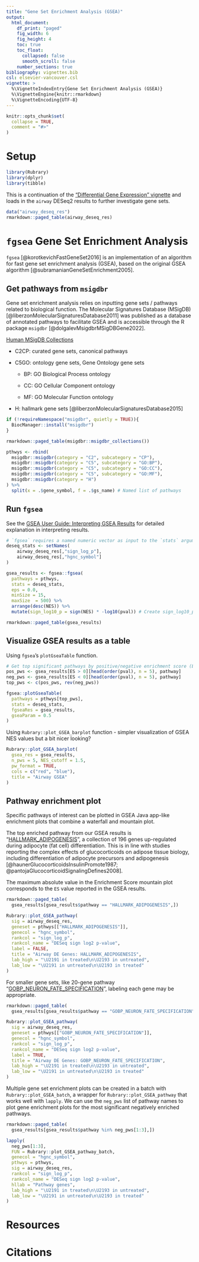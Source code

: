 ```yaml
---
title: "Gene Set Enrichment Analysis (GSEA)"
output: 
  html_document:
    df_print: "paged"
    fig_width: 6
    fig_height: 4
    toc: true
    toc_float:
      collapsed: false
      smooth_scroll: false
    number_sections: true
bibliography: vignettes.bib
csl: elsevier-vancouver.csl
vignette: >
  %\VignetteIndexEntry{Gene Set Enrichment Analysis (GSEA)}
  %\VignetteEngine{knitr::rmarkdown}
  %\VignetteEncoding{UTF-8}
---
```


```r
knitr::opts_chunk$set(
  collapse = TRUE,
  comment = "#>"
)
```

# Setup

```r
library(Rubrary)
library(dplyr)
library(tibble)
```

This is a continuation of the ["Differential Gene Expression" vignette](https://www.liaoyjruby.com/Rubrary/articles/DESeq_GSEA.html) and loads in the `airway` DESeq2 results to further investigate gene sets.

```r
data("airway_deseq_res")
rmarkdown::paged_table(airway_deseq_res)
```

# `fgsea` Gene Set Enrichment Analysis

`fgsea` [@korotkevichFastGeneSet2016] is an implementation of an algorithm for fast gene set enrichment analysis (GSEA), based on the original GSEA algorithm [@subramanianGeneSetEnrichment2005].

## Get pathways from `msigdbr`

Gene set enrichment analysis relies on inputting gene sets / pathways related to biological function. The Molecular Signatures Database (MSigDB) [@liberzonMolecularSignaturesDatabase2011] was published as a database of annotated pathways to facilitate GSEA and is accessible through the R package `msigdbr` [@dolgalevMsigdbrMSigDBGene2022].

[Human MSigDB Collections](https://www.gsea-msigdb.org/gsea/msigdb/human/collection_details.jsp)

-   C2CP: curated gene sets, canonical pathways

-   C5GO: ontology gene sets, Gene Ontology gene sets

    -   BP: GO Biological Process ontology

    -   CC: GO Cellular Component ontology

    -   MF: GO Molecular Function ontology

-   H: hallmark gene sets [@liberzonMolecularSignaturesDatabase2015]

```r
if (!requireNamespace("msigdbr", quietly = TRUE)){
  BiocManager::install("msigdbr")
}

rmarkdown::paged_table(msigdbr::msigdbr_collections())

pthwys <- rbind(
  msigdbr::msigdbr(category = "C2", subcategory = "CP"),
  msigdbr::msigdbr(category = "C5", subcategory = "GO:BP"),
  msigdbr::msigdbr(category = "C5", subcategory = "GO:CC"),
  msigdbr::msigdbr(category = "C5", subcategory = "GO:MF"),
  msigdbr::msigdbr(category = "H")
) %>%
  split(x = .$gene_symbol, f = .$gs_name) # Named list of pathways
```

## Run `fgsea`

See the [GSEA User Guide: Interpreting GSEA Results](https://www.gsea-msigdb.org/gsea/doc/GSEAUserGuideTEXT.htm#_Interpreting_GSEA_Results) for detailed explanation in interpreting results.

```r
# `fgsea` requires a named numeric vector as input to the `stats` argument
deseq_stats <- setNames(
    airway_deseq_res[,"sign_log_p"], 
    airway_deseq_res[,"hgnc_symbol"]
)

gsea_results <- fgsea::fgsea(
  pathways = pthwys,
  stats = deseq_stats,
  eps = 0.0,
  minSize = 15,
  maxSize  = 500) %>%
  arrange(desc(NES)) %>%
  mutate(sign_log10_p = sign(NES) * -log10(pval)) # Create sign_log10_p column

rmarkdown::paged_table(gsea_results)
```

## Visualize GSEA results as a table

Using `fgsea`'s `plotGseaTable` function.

```r
# Get top significant pathways by positive/negative enrichment score (ES)
pos_pws <- gsea_results[ES > 0][head(order(pval), n = 5), pathway]
neg_pws <- gsea_results[ES < 0][head(order(pval), n = 5), pathway]
top_pws <- c(pos_pws, rev(neg_pws))

fgsea::plotGseaTable(
  pathways = pthwys[top_pws],
  stats = deseq_stats,
  fgseaRes = gsea_results,
  gseaParam = 0.5
)
```

Using `Rubrary::plot_GSEA_barplot` function - simpler visualization of GSEA NES values but a bit nicer looking?

```r
Rubrary::plot_GSEA_barplot(
  gsea_res = gsea_results,
  n_pws = 5, NES_cutoff = 1.5,
  pw_format = TRUE,
  cols = c("red", "blue"),
  title = "Airway GSEA"
)
```


## Pathway enrichment plot

Specific pathways of interest can be plotted in GSEA Java app-like enrichment plots that combine a waterfall and mountain plot.

The top enriched pathway from our GSEA results is "[HALLMARK_ADIPOGENESIS](https://www.gsea-msigdb.org/gsea/msigdb/human/geneset/HALLMARK_ADIPOGENESIS.html)", a collection of 196 genes up-regulated during adipocyte (fat cell) differentiation. This is in line with studies reporting the complex effects of glucocorticoids on adipose tissue biology, including differentiation of adipocyte precursors and adipogenesis [@haunerGlucocorticoidsInsulinPromote1987; @pantojaGlucocorticoidSignalingDefines2008].

The maximum absolute value in the Enrichment Score mountain plot corresponds to the `ES` value reported in the GSEA results.

```r
rmarkdown::paged_table(
  gsea_results[gsea_results$pathway == "HALLMARK_ADIPOGENESIS",])

Rubrary::plot_GSEA_pathway(
  sig = airway_deseq_res,
  geneset = pthwys[["HALLMARK_ADIPOGENESIS"]],
  genecol = "hgnc_symbol",
  rankcol = "sign_log_p",
  rankcol_name = "DESeq sign log2 p-value",
  label = FALSE,
  title = "Airway DE Genes: HALLMARK_ADIPOGENESIS",
  lab_high = "\U2191 in treated\n\U2193 in untreated",
  lab_low = "\U2191 in untreated\n\U2193 in treated"
)
```

For smaller gene sets, like 20-gene pathway "[GOBP_NEURON_FATE_SPECIFICATION](https://www.gsea-msigdb.org/gsea/msigdb/human/geneset/GOBP_NEURON_FATE_SPECIFICATION.html)", labeling each gene may be appropriate.

```r
rmarkdown::paged_table(
  gsea_results[gsea_results$pathway == "GOBP_NEURON_FATE_SPECIFICATION",])

Rubrary::plot_GSEA_pathway(
  sig = airway_deseq_res,
  geneset = pthwys[["GOBP_NEURON_FATE_SPECIFICATION"]],
  genecol = "hgnc_symbol",
  rankcol = "sign_log_p",
  rankcol_name = "DESeq sign log2 p-value",
  label = TRUE,
  title = "Airway DE Genes: GOBP_NEURON_FATE_SPECIFICATION",
  lab_high = "\U2191 in treated\n\U2193 in untreated",
  lab_low = "\U2191 in untreated\n\U2193 in treated"
)
```

Multiple gene set enrichment plots can be created in a batch with `Rubrary::plot_GSEA_batch`, a wrapper for `Rubrary::plot_GSEA_pathway` that works well with `lapply`. We can use the `neg_pws` list of pathway names to plot gene enrichment plots for the most significant negatively enriched pathways.

```r
rmarkdown::paged_table(
  gsea_results[gsea_results$pathway %in% neg_pws[1:3],])
```

```r
lapply(
  neg_pws[1:3],
  FUN = Rubrary::plot_GSEA_pathway_batch,
  genecol = "hgnc_symbol",
  pthwys = pthwys,
  sig = airway_deseq_res,
  rankcol = "sign_log_p",
  rankcol_name = "DESeq sign log2 p-value",
  hllab = "Pathway genes",
  lab_high = "\U2191 in treated\n\U2193 in untreated",
  lab_low = "\U2191 in untreated\n\U2193 in treated"
)
```

# Resources

# Citations
